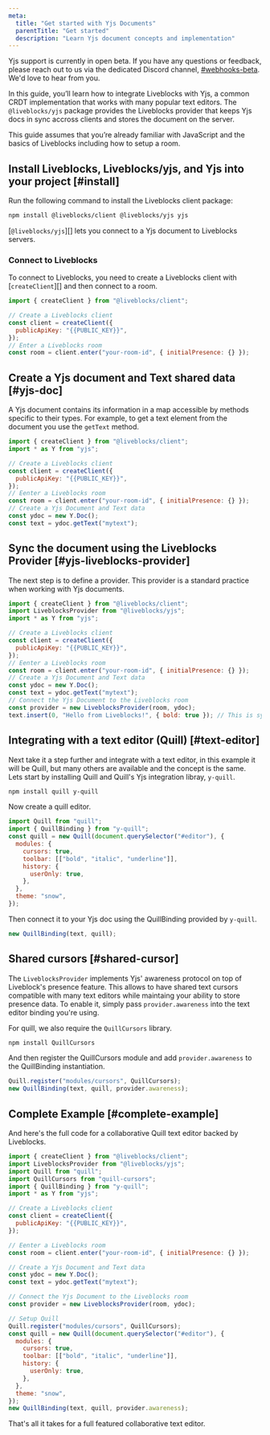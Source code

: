 ```yaml
---
meta:
  title: "Get started with Yjs Documents"
  parentTitle: "Get started"
  description: "Learn Yjs document concepts and implementation"
---
```


<Banner title="Open beta">

Yjs support is currently in open beta. If you have any questions or feedback,
please reach out to us via the dedicated Discord channel,
[#webhooks-beta](https://discord.com/channels/913109211746009108/1044705458872660088).
We'd love to hear from you.

</Banner>

In this guide, you’ll learn how to integrate Liveblocks with Yjs, a common CRDT
implementation that works with many popular text editors. The `@liveblocks/yjs`
package provides the Liveblocks provider that keeps Yjs docs in sync accross
clients and stores the document on the server.

This guide assumes that you’re already familiar with JavaScript and the basics
of Liveblocks including how to setup a room.

## Install Liveblocks, Liveblocks/yjs, and Yjs into your project [#install]

Run the following command to install the Liveblocks client package:

```bash
npm install @liveblocks/client @liveblocks/yjs yjs
```

[`@liveblocks/yjs`][] lets you connect to a Yjs document to Liveblocks servers.

### Connect to Liveblocks

To connect to Liveblocks, you need to create a Liveblocks client with
[`createClient`][] and then connect to a room.

```js
import { createClient } from "@liveblocks/client";

// Create a Liveblocks client
const client = createClient({
  publicApiKey: "{{PUBLIC_KEY}}",
});
// Enter a Liveblocks room
const room = client.enter("your-room-id", { initialPresence: {} });
```

## Create a Yjs document and Text shared data [#yjs-doc]

A Yjs document contains its information in a map accessible by methods specific
to their types. For example, to get a text element from the document you use the
`getText` method.

```js highlight="2, 10-12"
import { createClient } from "@liveblocks/client";
import * as Y from "yjs";

// Create a Liveblocks client
const client = createClient({
  publicApiKey: "{{PUBLIC_KEY}}",
});
// Eenter a Liveblocks room
const room = client.enter("your-room-id", { initialPresence: {} });
// Create a Yjs Document and Text data
const ydoc = new Y.Doc();
const text = ydoc.getText("mytext");
```

## Sync the document using the Liveblocks Provider [#yjs-liveblocks-provider]

The next step is to define a provider. This provider is a standard practice when
working with Yjs documents.

```js highlight="2, 14-16"
import { createClient } from "@liveblocks/client";
import LiveblocksProvider from "@liveblocks/yjs";
import * as Y from "yjs";

// Create a Liveblocks client
const client = createClient({
  publicApiKey: "{{PUBLIC_KEY}}",
});
// Eenter a Liveblocks room
const room = client.enter("your-room-id", { initialPresence: {} });
// Create a Yjs Document and Text data
const ydoc = new Y.Doc();
const text = ydoc.getText("mytext");
// Connect the Yjs Document to the Liveblocks room
const provider = new LiveblocksProvider(room, ydoc);
text.insert(0, "Hello from Liveblocks!", { bold: true }); // This is sync'd to all clients!
```

## Integrating with a text editor (Quill) [#text-editor]

Next take it a step further and integrate with a text editor, in this example it
will be Quill, but many others are available and the concept is the same. Lets
start by installing Quill and Quill's Yjs integration libray, `y-quill`.

```bash
npm install quill y-quill
```

Now create a quill editor.

```js
import Quill from "quill";
import { QuillBinding } from "y-quill";
const quill = new Quill(document.querySelector("#editor"), {
  modules: {
    cursors: true,
    toolbar: [["bold", "italic", "underline"]],
    history: {
      userOnly: true,
    },
  },
  theme: "snow",
});
```

Then connect it to your Yjs doc using the QuillBinding provided by `y-quill`.

```js
new QuillBinding(text, quill);
```

## Shared cursors [#shared-cursor]

The `LiveblocksProvider` implements Yjs' awareness protocol on top of
Liveblock's presence feature. This allows to have shared text cursors compatible
with many text editors while maintaing your ability to store presence data. To
enable it, simply pass `provider.awareness` into the text editor binding you're
using.

For quill, we also require the `QuillCursors` library.

```bash
npm install QuillCursors
```

And then register the QuillCursors module and add `provider.awareness` to the
QuillBinding instantiation.

```js
Quill.register("modules/cursors", QuillCursors);
new QuillBinding(text, quill, provider.awareness);
```

## Complete Example [#complete-example]

And here's the full code for a collaborative Quill text editor backed by
Liveblocks.

```js
import { createClient } from "@liveblocks/client";
import LiveblocksProvider from "@liveblocks/yjs";
import Quill from "quill";
import QuillCursors from "quill-cursors";
import { QuillBinding } from "y-quill";
import * as Y from "yjs";

// Create a Liveblocks client
const client = createClient({
  publicApiKey: "{{PUBLIC_KEY}}",
});

// Eenter a Liveblocks room
const room = client.enter("your-room-id", { initialPresence: {} });

// Create a Yjs Document and Text data
const ydoc = new Y.Doc();
const text = ydoc.getText("mytext");

// Connect the Yjs Document to the Liveblocks room
const provider = new LiveblocksProvider(room, ydoc);

// Setup Quill
Quill.register("modules/cursors", QuillCursors);
const quill = new Quill(document.querySelector("#editor"), {
  modules: {
    cursors: true,
    toolbar: [["bold", "italic", "underline"]],
    history: {
      userOnly: true,
    },
  },
  theme: "snow",
});
new QuillBinding(text, quill, provider.awareness);
```

That's all it takes for a full featured collaborative text editor.
